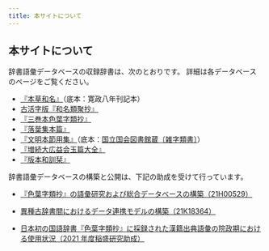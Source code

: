 ```yaml
---
title: 本サイトについて
---
```

## 本サイトについて

辞書語彙データベースの収録辞書は、次のとおりです。
詳細は各データベースのページをご覧ください。

- [『本草和名』](/hzwm)（底本：寛政八年刊記本）
- [古活字版『和名類聚抄』](/kwrs)
- [『三巻本色葉字類抄』](/jiruisho)
- [『落葉集本篇』](/racvyoxv)
- [『文明本節用集』](/bunmei)（底本：[国立国会図書館蔵〔雑字類書〕](https://dl.ndl.go.jp/pid/1286982)）
- [『増続大広益会玉篇大全』](/gyokuhentaizen)
- [『版本和訓栞』](/wakunnoshiori)

辞書語彙データベースの構築と公開は、下記の助成を受けて行っています。

- [『色葉字類抄』の語彙研究および総合データベースの構築（21H00529）](https://kaken.nii.ac.jp/ja/grant/KAKENHI-PROJECT-21H00529/)

- [異種古辞書間におけるデータ連携モデルの構築（21K18364）](https://kaken.nii.ac.jp/ja/grant/KAKENHI-PROJECT-21K18364/)

- [日本初の国語辞書『色葉字類抄』に採録された漢籍出典語彙の院政期における使用状況（2021 年度稲盛研究助成）](https://www.inamori-f.or.jp/recipient/fujimoto-akari/)
